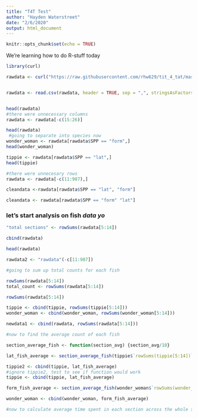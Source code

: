```yaml
---
title: "T4T Test"
author: "Hayden Waterstreet"
date: "2/6/2020"
output: html_document
---
```


```r
knitr::opts_chunk$set(echo = TRUE)
```

We're learning how to do R-stuff today
```r

library(curl)

rawdata <- curl("https://raw.githubusercontent.com/rhw629/tit_4_tat/master/t4t_quick-look_SUTS.csv")


rawdata <- read.csv(rawdata, header = TRUE, sep = ",", stringsAsFactors = TRUE)


head(rawdata)
#there were unnecessary columns 
rawdata <- rawdata[-c(15:26)]

head(rawdata)
 #going to separate into species now
wonder_woman <- rawdata[rawdata$SPP == "form",]
head(wonder_woman)

tippie <- rawdata[rawdata$SPP == "lat",]
head(tippie)

#there were unnecesary rows
rawdata <- rawdata[-c(11:987),]

cleandata <-rawdata[rawdata$SPP == "lat", "form"]

cleandata <- rawdata[rawdata$SPP == "form" "lat"]
```


### let's start analysis on **fish** *data* ***yo***

```r

"total sections" <- rowSums(rawdata[5:14])

cbind(rawdata)

head(rawdata)

rawdata2 <- "rawdata"(-c[11:987])

#going to sum up total counts for each fish

rowSums(rawdata[5:14])
total_count <- rowSums(rawdata[5:14])

rowSums(rawdata[5:14])

tippie <- cbind(tippie, rowSums(tippie[5:14]))
wonder_woman <- cbind(wonder_woman, rowSums(wonder_woman[5:14]))

newdata1 <- cbind(rawdata, rowSums(rawdata[5:14]))

#now to find the average count of each fish

section_average_fish <- function(section_avg) {section_avg/10}

lat_fish_average <- section_average_fish(tippie$`rowSums(tippie[5:14])`)

tippie2 <- cbind(tippie, lat_fish_average)
#ignore tippie2, test to see if function would work
tippie <- cbind(tippie, lat_fish_average)

form_fish_average <- section_average_fish(wonder_woman$`rowSums(wonder_woman[5:14])`)

wonder_woman <- cbind(wonder_woman, form_fish_average)

#now to calculate average time spent in each section across the whole species


```